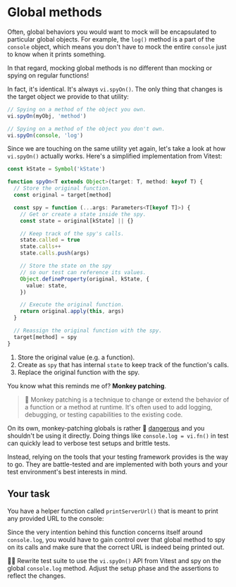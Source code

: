# Global methods

Often, global behaviors you would want to mock will be encapsulated to particular global objects. For example, the `log()` method is a part of the `console` object, which means you don't have to mock the entire `console` just to know when it prints something.

In that regard, mocking global methods is no different than mocking or spying on regular functions!

In fact, it's identical. It's always `vi.spyOn()`. The only thing that changes is the target object we provide to that utility:

```ts
// Spying on a method of the object you own.
vi.spyOn(myObj, 'method')

// Spying on a method of the object you don't own.
vi.spyOn(console, 'log')
```

Since we are touching on the same utility yet again, let's take a look at how `vi.spyOn()` actually works. Here's a simplified implementation from Vitest:

```ts filename=spyOn.ts
const kState = Symbol('kState')

function spyOn<T extends Object>(target: T, method: keyof T) {
  // Store the original function.
  const original = target[method]

  const spy = function (...args: Parameters<T[keyof T]>) {
    // Get or create a state inside the spy.
    const state = original[kState] || {}

    // Keep track of the spy's calls.
    state.called = true
    state.calls++
    state.calls.push(args)

    // Store the state on the spy
    // so our test can reference its values.
    Object.defineProperty(original, kState, {
      value: state,
    })

    // Execute the original function.
    return original.apply(this, args)
  }

  // Reassign the original function with the spy.
  target[method] = spy
}
```

1. Store the original value (e.g. a function).
2. Create as `spy` that has internal `state` to keep track of the function's calls.
3. Replace the original function with the spy.

You know what this reminds me of? **Monkey patching**.

> :owl: Monkey patching is a technique to change or extend the behavior of a function or a method at runtime. It's often used to add logging, debugging, or testing capabilities to the existing code.

On its own, monkey-patching globals is rather :scroll: [dangerous](https://kettanaito.com/blog/why-patching-globals-is-harmful) and you shouldn't be using it directly. Doing things like `console.log = vi.fn()` in test can quickly lead to verbose test setups and brittle tests.

Instead, relying on the tools that your testing framework provides is the way to go. They are battle-tested and are implemented with both yours and your test environment's best interests in mind.

## Your task

You have a helper function called `printServerUrl()` that is meant to print any provided URL to the console:

<CodeFile file="print-server-url.ts" />

Since the very intention behind this function concerns itself around `console.log`, you would have to gain control over that global method to spy on its calls and make sure that the correct URL is indeed being printed out.

👨‍💼 Rewrite <InlineFile file="print-server-url.test.ts" /> test suite to use the `vi.spyOn()` API from Vitest and spy on the global `console.log` method. Adjust the setup phase and the assertions to reflect the changes.
